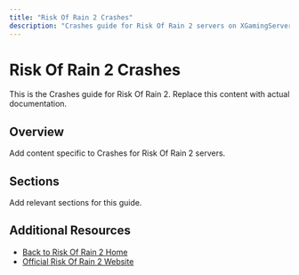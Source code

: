 ```yaml
---
title: "Risk Of Rain 2 Crashes"
description: "Crashes guide for Risk Of Rain 2 servers on XGamingServer"
---
```


# Risk Of Rain 2 Crashes

This is the Crashes guide for Risk Of Rain 2. Replace this content with actual documentation.

## Overview

Add content specific to Crashes for Risk Of Rain 2 servers.

## Sections

Add relevant sections for this guide.

## Additional Resources

- [Back to Risk Of Rain 2 Home](./index)
- [Official Risk Of Rain 2 Website](https://example.com)

